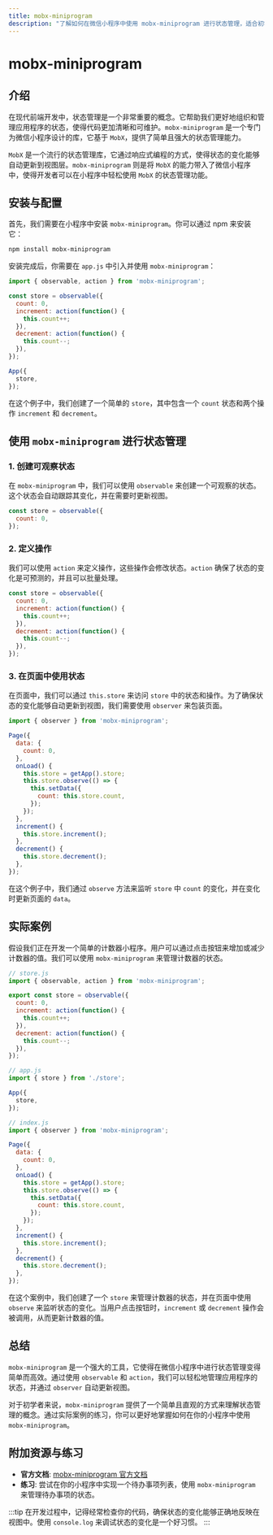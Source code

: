 ```yaml
---
title: mobx-miniprogram
description: "了解如何在微信小程序中使用 mobx-miniprogram 进行状态管理，适合初学者的全面教程。"
---
```


# mobx-miniprogram

## 介绍

在现代前端开发中，状态管理是一个非常重要的概念。它帮助我们更好地组织和管理应用程序的状态，使得代码更加清晰和可维护。`mobx-miniprogram` 是一个专门为微信小程序设计的库，它基于 `MobX`，提供了简单且强大的状态管理能力。

`MobX` 是一个流行的状态管理库，它通过响应式编程的方式，使得状态的变化能够自动更新到视图层。`mobx-miniprogram` 则是将 `MobX` 的能力带入了微信小程序中，使得开发者可以在小程序中轻松使用 `MobX` 的状态管理功能。

## 安装与配置

首先，我们需要在小程序中安装 `mobx-miniprogram`。你可以通过 npm 来安装它：

```bash
npm install mobx-miniprogram
```

安装完成后，你需要在 `app.js` 中引入并使用 `mobx-miniprogram`：

```javascript
import { observable, action } from 'mobx-miniprogram';

const store = observable({
  count: 0,
  increment: action(function() {
    this.count++;
  }),
  decrement: action(function() {
    this.count--;
  }),
});

App({
  store,
});
```

在这个例子中，我们创建了一个简单的 `store`，其中包含一个 `count` 状态和两个操作 `increment` 和 `decrement`。

## 使用 `mobx-miniprogram` 进行状态管理

### 1. 创建可观察状态

在 `mobx-miniprogram` 中，我们可以使用 `observable` 来创建一个可观察的状态。这个状态会自动跟踪其变化，并在需要时更新视图。

```javascript
const store = observable({
  count: 0,
});
```

### 2. 定义操作

我们可以使用 `action` 来定义操作，这些操作会修改状态。`action` 确保了状态的变化是可预测的，并且可以批量处理。

```javascript
const store = observable({
  count: 0,
  increment: action(function() {
    this.count++;
  }),
  decrement: action(function() {
    this.count--;
  }),
});
```

### 3. 在页面中使用状态

在页面中，我们可以通过 `this.store` 来访问 `store` 中的状态和操作。为了确保状态的变化能够自动更新到视图，我们需要使用 `observer` 来包装页面。

```javascript
import { observer } from 'mobx-miniprogram';

Page({
  data: {
    count: 0,
  },
  onLoad() {
    this.store = getApp().store;
    this.store.observe(() => {
      this.setData({
        count: this.store.count,
      });
    });
  },
  increment() {
    this.store.increment();
  },
  decrement() {
    this.store.decrement();
  },
});
```

在这个例子中，我们通过 `observe` 方法来监听 `store` 中 `count` 的变化，并在变化时更新页面的 `data`。

## 实际案例

假设我们正在开发一个简单的计数器小程序。用户可以通过点击按钮来增加或减少计数器的值。我们可以使用 `mobx-miniprogram` 来管理计数器的状态。

```javascript
// store.js
import { observable, action } from 'mobx-miniprogram';

export const store = observable({
  count: 0,
  increment: action(function() {
    this.count++;
  }),
  decrement: action(function() {
    this.count--;
  }),
});

// app.js
import { store } from './store';

App({
  store,
});

// index.js
import { observer } from 'mobx-miniprogram';

Page({
  data: {
    count: 0,
  },
  onLoad() {
    this.store = getApp().store;
    this.store.observe(() => {
      this.setData({
        count: this.store.count,
      });
    });
  },
  increment() {
    this.store.increment();
  },
  decrement() {
    this.store.decrement();
  },
});
```

在这个案例中，我们创建了一个 `store` 来管理计数器的状态，并在页面中使用 `observe` 来监听状态的变化。当用户点击按钮时，`increment` 或 `decrement` 操作会被调用，从而更新计数器的值。

## 总结

`mobx-miniprogram` 是一个强大的工具，它使得在微信小程序中进行状态管理变得简单而高效。通过使用 `observable` 和 `action`，我们可以轻松地管理应用程序的状态，并通过 `observer` 自动更新视图。

对于初学者来说，`mobx-miniprogram` 提供了一个简单且直观的方式来理解状态管理的概念。通过实际案例的练习，你可以更好地掌握如何在你的小程序中使用 `mobx-miniprogram`。

## 附加资源与练习

- **官方文档**: [mobx-miniprogram 官方文档](https://github.com/wechat-miniprogram/mobx-miniprogram)
- **练习**: 尝试在你的小程序中实现一个待办事项列表，使用 `mobx-miniprogram` 来管理待办事项的状态。

:::tip
在开发过程中，记得经常检查你的代码，确保状态的变化能够正确地反映在视图中。使用 `console.log` 来调试状态的变化是一个好习惯。
:::